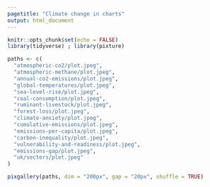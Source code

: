 ```yaml
---
pagetitle: "Climate change in charts"
output: html_document
---
```


```r
knitr::opts_chunk$set(echo = FALSE)
library(tidyverse) ; library(pixture)

paths <- c(
  "atmospheric-co2/plot.jpeg",
  "atmospheric-methane/plot.jpeg",
  "annual-co2-emissions/plot.jpeg",
  "global-temperatures/plot.jpeg",
  "sea-level-rise/plot.jpeg",
  "coal-consumption/plot.jpeg",
  "ruminant-livestock/plot.jpeg",
  "forest-loss/plot.jpeg",
  "climate-anxiety/plot.jpeg",
  "cumulative-emissions/plot.jpeg",
  "emissions-per-capita/plot.jpeg",
  "carbon-inequality/plot.jpeg",
  "vulnerability-and-readiness/plot.jpeg",
  "emissions-gap/plot.jpeg",
  "uk/sectors/plot.jpeg"
)
```

```r
pixgallery(paths, dim = "200px", gap = "20px", shuffle = TRUE)
```

